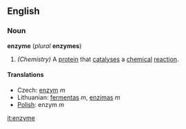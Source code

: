 ==English==
===Noun===
''' enzyme ''' (''plural'' '''enzymes''')

#''(Chemistry)'' A [[protein]] that [[catalysis|catalyses]] a [[chemical]] [[reaction]].

====Translations====
*Czech: [[enzym]] ''m''
*Lithuanian: [[fermentas]] ''m'', [[enzimas]] ''m''
*[[Polish]]: enzym ''m''

[[it:enzyme]]